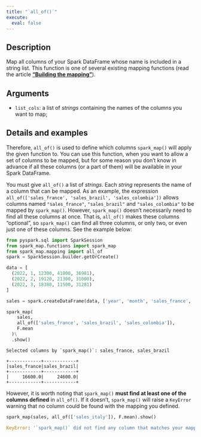 ```yaml
---
title: "`all_of()`"
execute:
  eval: false
---
```


## Description

Map all columns of your Spark DataFrame whose name is included in a string list. This function is one of several existing mapping functions (read the article [**"Building the mapping"**](articles/building-mapping.qmd)).

## Arguments

- `list_cols`: a list of *strings* containing the names of the columns you want to map;

## Details and examples

Therefore, `all_of()` is used to define which columns `spark_map()` will apply the given function to. You can use this function, when you want to allow a set of columns to be mapped, but for some reason you don't know in advance if all these columns (or a part of them) will be available in your Spark DataFrame.

You must give `all_of()` a list of *strings*. Each *string* represents the name of a column that can be mapped. As an example, the expression `all_of(['sales_france', 'sales_brazil', 'sales_colombia'])` allows columns named `"sales_france"`, `"sales_brazil"` and `"sales_colombia"` to be mapped by `spark_map()`. However, `spark_map()` doesn't necessarily need to find all these columns at once. That is, `all_of()` makes these columns "optional", so `spark_map()` can find all three columns, or only two, or even just one of these columns. See the example below:

```python
from pyspark.sql import SparkSession
from spark_map.functions import spark_map
from spark_map.mapping import all_of
spark = SparkSession.builder.getOrCreate()

data = [
  (2022, 1, 12300, 41000, 36981),
  (2022, 2, 19120, 21300, 31000),
  (2022, 3, 18380, 11500, 31281)
]

sales = spark.createDataFrame(data, ['year', 'month', 'sales_france', 'sales_brazil', 'sales_russia'])

spark_map(
    sales,
    all_of(['sales_france', 'sales_brazil', 'sales_colombia']),
    F.mean
  )\
  .show()
```

```
Selected columns by `spark_map()`: sales_france, sales_brazil

+------------+------------+
|sales_france|sales_brazil|
+------------+------------+
|     16600.0|     24600.0|
+------------+------------+
```

However, it is worth noting that `spark_map()` **must find at least one of the columns defined** in `all_of()`. If it doesn't, `spark_map()` will raise a `KeyError` warning that no column could be found with the mapping you defined.

```python
spark_map(sales, all_of(['sales_italy']), F.mean).show()
```

```python
KeyError: '`spark_map()` did not find any column that matches your mapping!'
```